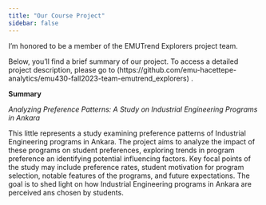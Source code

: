 ```yaml
---
title: "Our Course Project"
sidebar: false 
---
```


I'm honored to be a member of the EMUTrend Explorers project team.

Below, you'll find a brief summary of our project. To access a detailed project description, please go to (https://github.com/emu-hacettepe-analytics/emu430-fall2023-team-emutrend_explorers) .

**Summary**

*Analyzing Preference Patterns: A Study on Industrial Engineering Programs in Ankara*

This little represents a study examining preference patterns of Industrial Engineering programs in Ankara. The project aims to analyze the impact of these programs on student preferences, exploring trends in program preference an identifying potential influencing factors. Key focal points of the study may include preference rates, student motivation for program selection, notable features of the programs, and future expectations. The goal is to shed light on how Industrial Engineering programs in Ankara are perceived ans chosen by students.

